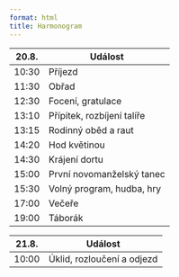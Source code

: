 ```yaml
---
format: html
title: Harmonogram
---
```



| 20.8. | Událost                      |
|-------|------------------------------|
| 10:30 | Příjezd                      |
| 11:30 | Obřad                        |
| 12:30 | Focení, gratulace            |
| 13:10 | Přípitek, rozbíjení talíře   |
| 13:15 | Rodinný oběd a raut          |
| 14:20 | Hod květinou                 |
| 14:30 | Krájení dortu                |
| 15:00 | První novomanželský tanec    |
| 15:30 | Volný program, hudba, hry    |
| 17:00 | Večeře                       |
| 19:00 | Táborák                      |


| 21.8. | Událost                      |
|-------|------------------------------|
| 10:00 | Úklid, rozloučení a odjezd   |
